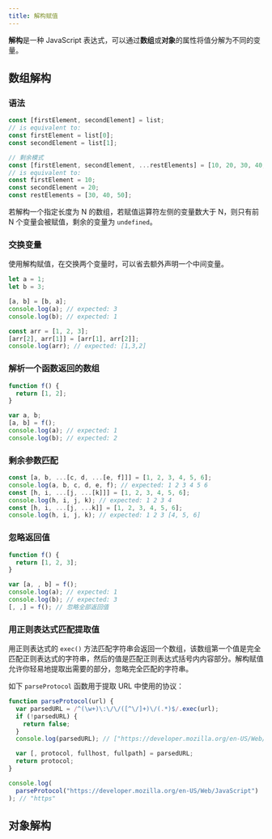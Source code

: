 ```yaml
---
title: 解构赋值
---
```


**解构**是一种 JavaScript 表达式，可以通过**数组**或**对象**的属性将值分解为不同的变量。

## 数组解构

### 语法

```javascript
const [firstElement, secondElement] = list;
// is equivalent to:
const firstElement = list[0];
const secondElement = list[1];
```

```javascript
// 剩余模式
const [firstElement, secondElement, ...restElements] = [10, 20, 30, 40, 50];
// is equivalent to:
const firstElement = 10;
const secondElement = 20;
const restElements = [30, 40, 50];
```

若解构一个指定长度为 N 的数组，若赋值运算符左侧的变量数大于 N，则只有前 N 个变量会被赋值，剩余的变量为 `undefined`。

### 交换变量

使用解构赋值，在交换两个变量时，可以省去额外声明一个中间变量。

```javascript {4,9} showLineNumbers
let a = 1;
let b = 3;

[a, b] = [b, a];
console.log(a); // expected: 3
console.log(b); // expected: 1

const arr = [1, 2, 3];
[arr[2], arr[1]] = [arr[1], arr[2]];
console.log(arr); // expected: [1,3,2]
```

### 解析一个函数返回的数组

```javascript {5} showLineNumbers
function f() {
  return [1, 2];
}

var a, b;
[a, b] = f();
console.log(a); // expected: 1
console.log(b); // expected: 2
```

### 剩余参数匹配

```javascript showLineNumbers
const [a, b, ...[c, d, ...[e, f]]] = [1, 2, 3, 4, 5, 6];
console.log(a, b, c, d, e, f); // expected: 1 2 3 4 5 6
const [h, i, ...[j, ...[k]]] = [1, 2, 3, 4, 5, 6];
console.log(h, i, j, k); // expected: 1 2 3 4
const [h, i, ...[j, ...k]] = [1, 2, 3, 4, 5, 6];
console.log(h, i, j, k); // expected: 1 2 3 [4, 5, 6]
```

### 忽略返回值

```javascript {5} showLineNumbers
function f() {
  return [1, 2, 3];
}

var [a, , b] = f();
console.log(a); // expected: 1
console.log(b); // expected: 3
[, ,] = f(); // 忽略全部返回值
```

### 用正则表达式匹配提取值

用正则表达式的 `exec()` 方法匹配字符串会返回一个数组，该数组第一个值是完全匹配正则表达式的字符串，然后的值是匹配正则表达式括号内内容部分。解构赋值允许你轻易地提取出需要的部分，忽略完全匹配的字符串。

如下 `parseProtocol` 函数用于提取 URL 中使用的协议：

```javascript showLineNumbers
function parseProtocol(url) {
  var parsedURL = /^(\w+)\:\/\/([^\/]+)\/(.*)$/.exec(url);
  if (!parsedURL) {
    return false;
  }
  console.log(parsedURL); // ["https://developer.mozilla.org/en-US/Web/JavaScript", "https", "developer.mozilla.org", "en-US/Web/JavaScript"]

  var [, protocol, fullhost, fullpath] = parsedURL;
  return protocol;
}

console.log(
  parseProtocol("https://developer.mozilla.org/en-US/Web/JavaScript")
); // "https"
```

## 对象解构
